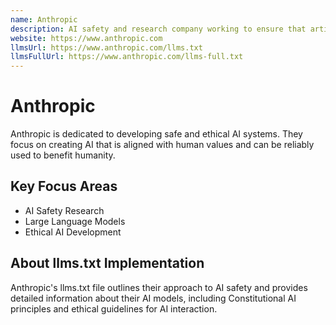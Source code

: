 ```yaml
---
name: Anthropic
description: AI safety and research company working to ensure that artificial general intelligence benefits humanity as a whole.
website: https://www.anthropic.com
llmsUrl: https://www.anthropic.com/llms.txt
llmsFullUrl: https://www.anthropic.com/llms-full.txt
---
```


# Anthropic

Anthropic is dedicated to developing safe and ethical AI systems. They focus on creating AI that is aligned with human values and can be reliably used to benefit humanity.

## Key Focus Areas

- AI Safety Research
- Large Language Models
- Ethical AI Development

## About llms.txt Implementation

Anthropic's llms.txt file outlines their approach to AI safety and provides detailed information about their AI models, including Constitutional AI principles and ethical guidelines for AI interaction.

